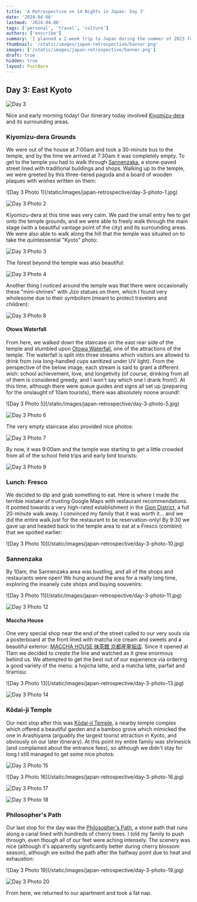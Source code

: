 ```yaml
---
title: 'A Retrospective on 14 Nights in Japan: Day 3'
date: '2024-04-06'
lastmod: '2024-04-06'
tags: ['personal', 'travel', 'culture']
authors: ['enscribe']
summary: 'I planned a 2-week trip to Japan during the summer of 2023 for my family. Here are some of the highlights, blunders, experiences gathered throughout the process.'
thumbnail: '/static/images/japan-retrospective/banner.png'
images: ['/static/images/japan-retrospective/banner.png']
draft: true
hidden: true
layout: PostBare
---
```


<div className="tocr">
    <TOCInline toc={
        [
            { value: 'Day 0: Arrival at KIX', url: '/blog/japan-retrospective/day-0', depth: 1 },
            { value: 'Day 1: Osaka Day Trip', url: '/blog/japan-retrospective/day-1', depth: 1 },
            { value: 'Day 2: Nara Day Trip', url: '/blog/japan-retrospective/day-2', depth: 1 },
            { value: 'Day 3: East Kyoto', url: '/blog/japan-retrospective/day-3', depth: 1, active: true }
        ]
    } title="Daily Log" />
</div>

## Day 3: East Kyoto

![Day 3](/static/images/japan-retrospective/day-3.png)

Nice and early morning today! Our itinerary today involved [Kiyomizu-dera](https://www.kiyomizudera.or.jp/en/) and its surrounding areas.

### Kiyomizu-dera Grounds

We were out of the house at 7:00am and took a 30-minute bus to the temple, and by the time we arrived at 7:30am it was completely empty. To get to the temple you had to walk through [Sannenzaka](https://en.wikipedia.org/wiki/Sannenzaka), a stone-paved street lined with traditional buildings and shops. Walking up to the temple, we were greeted by this three-tiered pagoda and a board of wooden plaques with wishes written on them:

<div className="flex gap-2 -my-2">
![Day 3 Photo 1](/static/images/japan-retrospective/day-3-photo-1.jpg)

![Day 3 Photo 2](/static/images/japan-retrospective/day-3-photo-2.jpg)
</div>

Kiyomizu-dera at this time was very calm. We paid the small entry fee to get onto the temple grounds, and we were able to freely walk through the main stage (with a beautiful vantage point of the city) and its surrounding areas. We were also able to walk along the hill that the temple was situated on to take the quintessential "Kyoto" photo:

![Day 3 Photo 3](/static/images/japan-retrospective/day-3-photo-3.jpg)

The forest beyond the temple was also beautiful:

![Day 3 Photo 4](/static/images/japan-retrospective/day-3-photo-4.jpg)

Another thing I noticed around the temple was that there were occasionally these "mini-shrines" with Jizo statues on them, which I found very wholesome due to their symbolism (meant to protect travelers and children):

![Day 3 Photo 8](/static/images/japan-retrospective/day-3-photo-8.jpg)

#### Otowa Waterfall

From here, we walked down the staircase on the east rear side of the temple and stumbled upon [Otowa Waterfall](https://en.japantravel.com/kyoto/otowa-waterfall/14020), one of the attractions of the temple. The waterfall is split into three streams which visitors are allowed to drink from (via long-handled cups sanitized under UV light). From the perspective of the below image, each stream is said to grant a different wish: school achievement, love, and longetivity (of course, drinking from all of them is considered greedy, and I won't say which one I drank from!). At this time, although there were queue guides and signs all set up (preparing for the onslaught of 10am tourists), there was absolutely noone around!:

<div className="flex gap-2 -my-2">
![Day 3 Photo 5](/static/images/japan-retrospective/day-3-photo-5.jpg)

![Day 3 Photo 6](/static/images/japan-retrospective/day-3-photo-6.jpg)
</div>

The very empty staircase also provided nice photos:

![Day 3 Photo 7](/static/images/japan-retrospective/day-3-photo-7.jpg)

By now, it was 9:00am and the temple was starting to get a little crowded from all of the school field trips and early bird tourists:

![Day 3 Photo 9](/static/images/japan-retrospective/day-3-photo-9.jpg)

### Lunch: Fresco

We decided to dip and grab something to eat. Here is where I made the terrible mistake of trusting Google Maps with restaurant recommendations. It pointed towards a very high-rated establishment in the [Gion District](https://www.japan-guide.com/e/e3902.html), a full 20-minute walk away. I convinced my family that it was worth it... and we did the entire walk just for the restaurant to be reservation-only! By 9:30 we gave up and headed back to the temple area to eat at a Fresco (combini) that we spotted earlier:

<div className="w-1/2 mx-auto">
![Day 3 Photo 10](/static/images/japan-retrospective/day-3-photo-10.jpg)
</div>

### Sannenzaka

By 10am, the Sannenzaka area was bustling, and all of the shops and restaurants were open! We hung around the area for a really long time, exploring the insanely cute shops and buying souvenirs:

<div className="flex gap-2 -my-2">
![Day 3 Photo 11](/static/images/japan-retrospective/day-3-photo-11.jpg)

![Day 3 Photo 12](/static/images/japan-retrospective/day-3-photo-12.jpg)
</div>

#### Maccha House

One very special shop near the end of the street called to our very souls via a posterboard at the front lined with matcha ice cream and sweets and a beautiful exterior: [MACCHA HOUSE 抹茶館 京都産寧坂店](https://tabelog.com/en/kyoto/A2601/A260301/26030960/). Since it opened at 11am we decided to *create* the line and watched as it grew enormous behind us. We attempted to get the best out of our experience via ordering a good variety of the menu: a hojicha latte, and a matcha latte, parfait and tiramisu:

<div className="flex gap-2 -my-2">
![Day 3 Photo 13](/static/images/japan-retrospective/day-3-photo-13.jpg)

![Day 3 Photo 14](/static/images/japan-retrospective/day-3-photo-14.jpg)
</div>

### Kōdai-ji Temple

Our next stop after this was [Kōdai-ji Temple](https://www.kodaiji.com/e_index.html), a nearby temple complex which offered a beautiful garden and a bamboo grove which mimicked the one in Arashiyama (arguably the largest tourist attraction in Kyoto, and obviously on our later itinerary). At this point my entire family was shrinesick (and complained about the entrance fees), so although we didn't stay for long I still managed to get some nice photos:

![Day 3 Photo 15](/static/images/japan-retrospective/day-3-photo-15.jpg)

<div className="flex gap-2 -my-2">
![Day 3 Photo 16](/static/images/japan-retrospective/day-3-photo-16.jpg)

![Day 3 Photo 17](/static/images/japan-retrospective/day-3-photo-17.jpg)
</div>

![Day 3 Photo 18](/static/images/japan-retrospective/day-3-photo-18.jpg)

### Philosopher's Path

Our last stop for the day was the [Philosopher's Path](https://www.japan-guide.com/e/e3906.html), a stone path that runs along a canal lined with hundreds of cherry trees. I told my family to push through, even though all of our feet were aching intensely. The scenery was nice (although it's apparently significantly better during cherry blossom season), although we exited the path after the halfway point due to heat and exhaustion:

<div className="flex gap-2 -my-2">
![Day 3 Photo 19](/static/images/japan-retrospective/day-3-photo-19.jpg)

![Day 3 Photo 20](/static/images/japan-retrospective/day-3-photo-20.jpg)
</div>

From here, we returned to our apartment and took a fat nap.